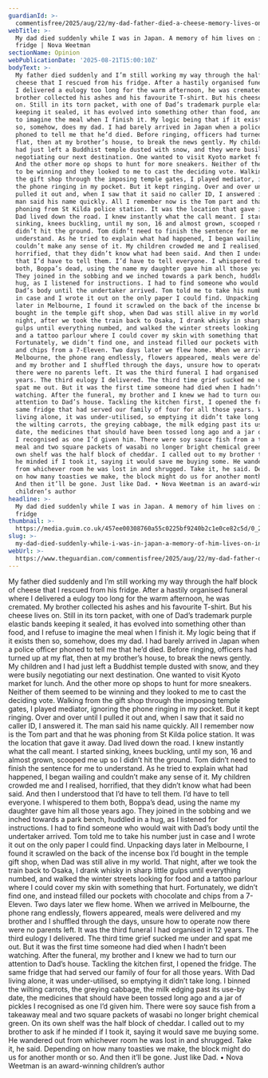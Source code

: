 ```yaml
---
guardianId: >-
  commentisfree/2025/aug/22/my-dad-father-died-a-cheese-memory-lives-on-in-my-fridge
webTitle: >-
  My dad died suddenly while I was in Japan. A memory of him lives on in my
  fridge | Nova Weetman
sectionName: Opinion
webPublicationDate: '2025-08-21T15:00:10Z'
bodyText: >-
  My father died suddenly and I’m still working my way through the half block of
  cheese that I rescued from his fridge. After a hastily organised funeral where
  I delivered a eulogy too long for the warm afternoon, he was cremated. My
  brother collected his ashes and his favourite T-shirt. But his cheese lives
  on. Still in its torn packet, with one of Dad’s trademark purple elastic bands
  keeping it sealed, it has evolved into something other than food, and I refuse
  to imagine the meal when I finish it. My logic being that if it exists then
  so, somehow, does my dad. I had barely arrived in Japan when a police officer
  phoned to tell me that he’d died. Before ringing, officers had turned up at my
  flat, then at my brother’s house, to break the news gently. My children and I
  had just left a Buddhist temple dusted with snow, and they were busily
  negotiating our next destination. One wanted to visit Kyoto market for lunch.
  And the other more op shops to hunt for more sneakers. Neither of them seemed
  to be winning and they looked to me to cast the deciding vote. Walking from
  the gift shop through the imposing temple gates, I played mediator, ignoring
  the phone ringing in my pocket. But it kept ringing. Over and over until I
  pulled it out and, when I saw that it said no caller ID, I answered it. The
  man said his name quickly. All I remember now is the Tom part and that he was
  phoning from St Kilda police station. It was the location that gave it away.
  Dad lived down the road. I knew instantly what the call meant. I started
  sinking, knees buckling, until my son, 16 and almost grown, scooped me up so I
  didn’t hit the ground. Tom didn’t need to finish the sentence for me to
  understand. As he tried to explain what had happened, I began wailing and
  couldn’t make any sense of it. My children crowded me and I realised,
  horrified, that they didn’t know what had been said. And then I understood
  that I’d have to tell them. I’d have to tell everyone. I whispered to them
  both, Boppa’s dead, using the name my daughter gave him all those years ago.
  They joined in the sobbing and we inched towards a park bench, huddled in a
  hug, as I listened for instructions. I had to find someone who would wait with
  Dad’s body until the undertaker arrived. Tom told me to take his number just
  in case and I wrote it out on the only paper I could find. Unpacking days
  later in Melbourne, I found it scrawled on the back of the incense box I’d
  bought in the temple gift shop, when Dad was still alive in my world. That
  night, after we took the train back to Osaka, I drank whisky in sharp little
  gulps until everything numbed, and walked the winter streets looking for food
  and a tattoo parlour where I could cover my skin with something that hurt.
  Fortunately, we didn’t find one, and instead filled our pockets with chocolate
  and chips from a 7-Eleven. Two days later we flew home. When we arrived in
  Melbourne, the phone rang endlessly, flowers appeared, meals were delivered
  and my brother and I shuffled through the days, unsure how to operate now
  there were no parents left. It was the third funeral I had organised in 12
  years. The third eulogy I delivered. The third time grief sucked me under and
  spat me out. But it was the first time someone had died when I hadn’t been
  watching. After the funeral, my brother and I knew we had to turn our
  attention to Dad’s house. Tackling the kitchen first, I opened the fridge. The
  same fridge that had served our family of four for all those years. With Dad
  living alone, it was under-utilised, so emptying it didn’t take long. I binned
  the wilting carrots, the greying cabbage, the milk edging past its use-by
  date, the medicines that should have been tossed long ago and a jar of pickles
  I recognised as one I’d given him. There were soy sauce fish from a takeaway
  meal and two square packets of wasabi no longer bright chemical green. On its
  own shelf was the half block of cheddar. I called out to my brother to ask if
  he minded if I took it, saying it would save me buying some. He wandered out
  from whichever room he was lost in and shrugged. Take it, he said. Depending
  on how many toasties we make, the block might do us for another month or so.
  And then it’ll be gone. Just like Dad. • Nova Weetman is an award-winning
  children’s author
headline: >-
  My dad died suddenly while I was in Japan. A memory of him lives on in my
  fridge
thumbnail: >-
  https://media.guim.co.uk/457ee00308760a55c0225bf9240b2c1e0ce82c5d/0_285_4644_3715/500.jpg
slug: >-
  my-dad-died-suddenly-while-i-was-in-japan-a-memory-of-him-lives-on-in-my-fridge-or-nova-weetman
webUrl: >-
  https://www.theguardian.com/commentisfree/2025/aug/22/my-dad-father-died-a-cheese-memory-lives-on-in-my-fridge
---
```

My father died suddenly and I’m still working my way through the half block of cheese that I rescued from his fridge. After a hastily organised funeral where I delivered a eulogy too long for the warm afternoon, he was cremated. My brother collected his ashes and his favourite T-shirt. But his cheese lives on. Still in its torn packet, with one of Dad’s trademark purple elastic bands keeping it sealed, it has evolved into something other than food, and I refuse to imagine the meal when I finish it. My logic being that if it exists then so, somehow, does my dad. I had barely arrived in Japan when a police officer phoned to tell me that he’d died. Before ringing, officers had turned up at my flat, then at my brother’s house, to break the news gently. My children and I had just left a Buddhist temple dusted with snow, and they were busily negotiating our next destination. One wanted to visit Kyoto market for lunch. And the other more op shops to hunt for more sneakers. Neither of them seemed to be winning and they looked to me to cast the deciding vote. Walking from the gift shop through the imposing temple gates, I played mediator, ignoring the phone ringing in my pocket. But it kept ringing. Over and over until I pulled it out and, when I saw that it said no caller ID, I answered it. The man said his name quickly. All I remember now is the Tom part and that he was phoning from St Kilda police station. It was the location that gave it away. Dad lived down the road. I knew instantly what the call meant. I started sinking, knees buckling, until my son, 16 and almost grown, scooped me up so I didn’t hit the ground. Tom didn’t need to finish the sentence for me to understand. As he tried to explain what had happened, I began wailing and couldn’t make any sense of it. My children crowded me and I realised, horrified, that they didn’t know what had been said. And then I understood that I’d have to tell them. I’d have to tell everyone. I whispered to them both, Boppa’s dead, using the name my daughter gave him all those years ago. They joined in the sobbing and we inched towards a park bench, huddled in a hug, as I listened for instructions. I had to find someone who would wait with Dad’s body until the undertaker arrived. Tom told me to take his number just in case and I wrote it out on the only paper I could find. Unpacking days later in Melbourne, I found it scrawled on the back of the incense box I’d bought in the temple gift shop, when Dad was still alive in my world. That night, after we took the train back to Osaka, I drank whisky in sharp little gulps until everything numbed, and walked the winter streets looking for food and a tattoo parlour where I could cover my skin with something that hurt. Fortunately, we didn’t find one, and instead filled our pockets with chocolate and chips from a 7-Eleven. Two days later we flew home. When we arrived in Melbourne, the phone rang endlessly, flowers appeared, meals were delivered and my brother and I shuffled through the days, unsure how to operate now there were no parents left. It was the third funeral I had organised in 12 years. The third eulogy I delivered. The third time grief sucked me under and spat me out. But it was the first time someone had died when I hadn’t been watching. After the funeral, my brother and I knew we had to turn our attention to Dad’s house. Tackling the kitchen first, I opened the fridge. The same fridge that had served our family of four for all those years. With Dad living alone, it was under-utilised, so emptying it didn’t take long. I binned the wilting carrots, the greying cabbage, the milk edging past its use-by date, the medicines that should have been tossed long ago and a jar of pickles I recognised as one I’d given him. There were soy sauce fish from a takeaway meal and two square packets of wasabi no longer bright chemical green. On its own shelf was the half block of cheddar. I called out to my brother to ask if he minded if I took it, saying it would save me buying some. He wandered out from whichever room he was lost in and shrugged. Take it, he said. Depending on how many toasties we make, the block might do us for another month or so. And then it’ll be gone. Just like Dad. • Nova Weetman is an award-winning children’s author
